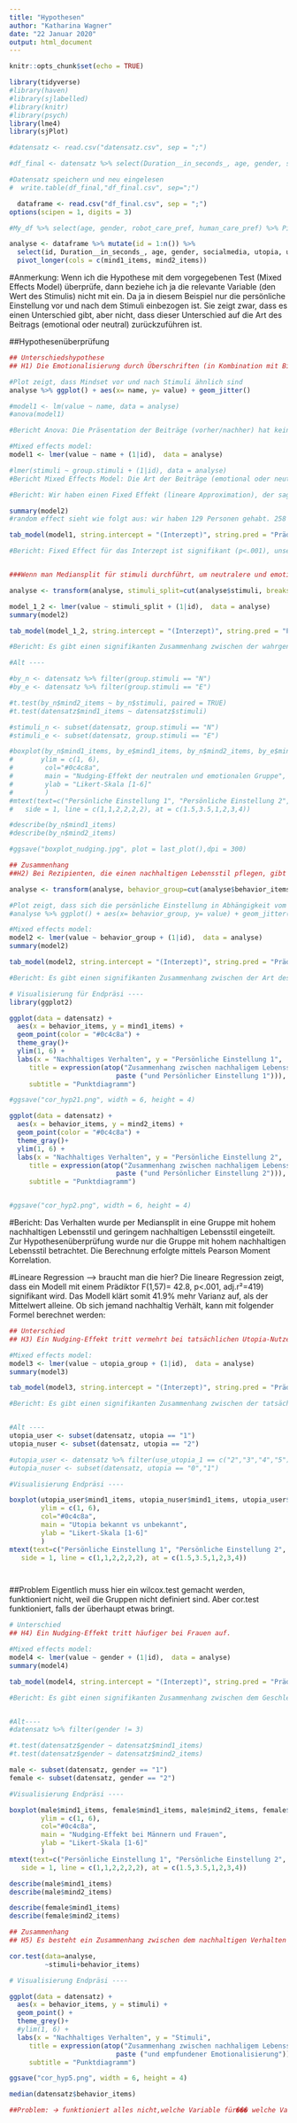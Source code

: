 ```yaml
---
title: "Hypothesen"
author: "Katharina Wagner"
date: "22 Januar 2020"
output: html_document
---
```


```r
knitr::opts_chunk$set(echo = TRUE)
```


```r

library(tidyverse)
#library(haven)
#library(sjlabelled)
#library(knitr)
#library(psych) 
library(lme4)
library(sjPlot)

#datensatz <- read.csv("datensatz.csv", sep = ";")

#df_final <- datensatz %>% select(Duration__in_seconds_, age, gender, socialmedia, utopia, use_utopia_1, utopia_group, mind1_items, mind2_items, group.stimuli, stimuli, behavior_items)

#Datensatz speichern und neu eingelesen
#  write.table(df_final,"df_final.csv", sep=";")

  dataframe <- read.csv("df_final.csv", sep = ";")
options(scipen = 1, digits = 3)

```


```r
#My_df %>% select(age, gender, robot_care_pref, human_care_pref) %>% Pivot_longer(cols = #(robot_care_pref, human_care_pref)) 

analyse <- dataframe %>% mutate(id = 1:n()) %>% 
  select(id, Duration__in_seconds_, age, gender, socialmedia, utopia, use_utopia_1, utopia_group, mind1_items, mind2_items, group.stimuli, stimuli, behavior_items) %>%
  pivot_longer(cols = c(mind1_items, mind2_items))
```

#Anmerkung: Wenn ich die Hypothese mit dem vorgegebenen Test (Mixed Effects Model) überprüfe, dann beziehe ich ja die relevante Variable (den Wert des Stimulis) nicht mit ein. Da ja in diesem Beispiel nur die persönliche Einstellung vor und nach dem Stimuli einbezogen ist. Sie zeigt zwar, dass es einen Unterschied gibt, aber nicht, dass dieser Unterschied auf die Art des Beitrags (emotional oder neutral) zurückzuführen ist.

##Hypothesenüberprüfung
```r
## Unterschiedshypothese
## H1) Die Emotionalisierung durch Überschriften (in Kombination mit Bildern) in Utopia-Artikeln bewirkt einen Nudging-Effekt auf Rezipienten

#Plot zeigt, dass Mindset vor und nach Stimuli ähnlich sind
analyse %>% ggplot() + aes(x= name, y= value) + geom_jitter()

#model1 <- lm(value ~ name, data = analyse)
#anova(model1)

#Bericht Anova: Die Präsentation der Beiträge (vorher/nachher) hat keinen signifikanten Einfluss auf das nachhaltige Mindset der Probanden. F(1,256)=0.04, p>.5

#Mixed effects model:
model1 <- lmer(value ~ name + (1|id),  data = analyse)

#lmer(stimuli ~ group.stimuli + (1|id), data = analyse)
#Bericht Mixed Effects Model: Die Art der Beiträge (emotional oder neutral) hat einen signifikanten Einfluss auf deren Wahrnehmung.

#Bericht: Wir haben einen Fixed Effekt (lineare Approximation), der sagt, dass der Durchschnittswert des Mindsets bei 4,7 liegt und wenn ein Beitrag präsentiert wurde steigt nachhaltiges Mindset um 0.0154 Punkte.

summary(model2)
#random effect sieht wie folgt aus: wir haben 129 Personen gehabt. 258 Messwerte.(wir konnten für alle ein Modell erstellen) Für jede einzelne Person unterscheidet sich das Interzept bzw. haben wir eine Streuung von 0.417. Residual sagt, wie viel geht durch die Modellierung von Gesamtmodell verloren. Fixed effects sagen uns wie der Einfluss der einzelnen Variable auf unsere Größe ist, d.h. unsere Formel wäre: unser Mindset liegt bei 4,7 und nach der Präsentation eines Beitrags bei 4,7 + 0.0154. t-Werte liegen bei 81.17 und 0.98. Correlation of Fixed Effects sagt aus, je höher Wert vor der Präsentation eines Beitrags, desto niedriger Wert nach der Präsentation; negativen Zusammenhang für die fixed effects von Mindset nach Präsentation eines Beitrags auf interzept, d.h. stärke des einflusses der präsentierten Beiträge ist negativ proportional (-0.136) zum interzept des jeweiligen Probanden.

tab_model(model1, string.intercept = "(Interzept)", string.pred = "Prädiktoren", string.est = "Koeffizient", title = "Zusammenfassung des Mixed Effects Models", pred.labels = c("Interzept", "Stimuli (neutral)", string.ci= "Konf.Int(95%)", string.p = "P-Wert", p.style = "a"))

#Bericht: Fixed Effect für das Interzept ist signifikant (p<.001), unser Interzept ist nicht null (nachhaltige Einstellung ist nicht 0, sondern 4,7) Veränderung Mindset nach der Präsentation der Beiträge ist 4,7 + 0.02 (Bereich des Konfidenzintervalls). Random Effects sagt uns etwas darüber aus wie stark die einzelnen Probanden von diesem Standardmodell abweichen können. Streuung 0.02. Effektgröße: Marginal Rsqaure: wie groß ist Effekt (0,448 = mittlerer bis starker Effekt). 0% der Varianz wird durch den Unterschied zwischen Mensch und Roboter beschrieben.


###Wenn man Mediansplit für stimuli durchführt, um neutralere und emotionalere Wahrnehmung zu trennen:

analyse <- transform(analyse, stimuli_split=cut(analyse$stimuli, breaks=c(-Inf, median(analyse$stimuli), Inf), labels=c("low", "high")))

model_1_2 <- lmer(value ~ stimuli_split + (1|id),  data = analyse)
summary(model2)

tab_model(model_1_2, string.intercept = "(Interzept)", string.pred = "Prädiktoren", string.est = "Koeffizient", title = "Zusammenfassung des Mixed Effects Models", pred.labels = c("Interzept", "Hohes nachhaltiges Verhalten", string.ci= "Konf.Int(95%)", string.p = "P-Wert", p.style = "a"))

#Bericht: Es gibt einen signifikanten Zusammenhang zwischen der wahrgenommenen Emotionalisierung der Beiträge (niedrig/hoch) und dem nachhaltigen Mindset der Probanden (s. Tabelle).

#Alt ----

#by_n <- datensatz %>% filter(group.stimuli == "N")
#by_e <- datensatz %>% filter(group.stimuli == "E")

#t.test(by_n$mind2_items ~ by_n$stimuli, paired = TRUE)
#t.test(datensatz$mind1_items ~ datensatz$stimuli)

#stimuli_n <- subset(datensatz, group.stimuli == "N")
#stimuli_e <- subset(datensatz, group.stimuli == "E")

#boxplot(by_n$mind1_items, by_e$mind1_items, by_n$mind2_items, by_e$mind2_items,
#       ylim = c(1, 6),
#        col="#0c4c8a",
#        main = "Nudging-Effekt der neutralen und emotionalen Gruppe",
#        ylab = "Likert-Skala [1-6]"
#        )
#mtext(text=c("Persönliche Einstellung 1", "Persönliche Einstellung 2", "neutral", "emotional", #"neutral", "emotional"),
#   side = 1, line = c(1,1,2,2,2,2), at = c(1.5,3.5,1,2,3,4))

#describe(by_n$mind1_items)
#describe(by_n$mind2_items)

#ggsave("boxplot_nudging.jpg", plot = last_plot(),dpi = 300)

```

```r

## Zusammenhang 
##H2) Bei Rezipienten, die einen nachhaltigen Lebensstil pflegen, gibt es einen Nudging-Effekt.

analyse <- transform(analyse, behavior_group=cut(analyse$behavior_items, breaks=c(-Inf, median(analyse$behavior_items), Inf), labels=c("low", "high")))

#Plot zeigt, dass sich die persönliche Einstellung in Abhängigkeit vom eigenen nachhaltigen Verhalten unterscheidet 
#analyse %>% ggplot() + aes(x= behavior_group, y= value) + geom_jitter()

#Mixed effects model:
model2 <- lmer(value ~ behavior_group + (1|id),  data = analyse)
summary(model2)

tab_model(model2, string.intercept = "(Interzept)", string.pred = "Prädiktoren", string.est = "Koeffizient", title = "Zusammenfassung des Mixed Effects Models", pred.labels = c("Interzept", "Hohes nachhaltiges Verhalten", string.ci= "Konf.Int(95%)", string.p = "P-Wert", p.style = "a"))

#Bericht: Es gibt einen signifikanten Zusammenhang zwischen der Art des nachhaltigen Verhaltens (niedrig/hoch) und dem nachhaltigen Mindset der Probanden (s. Tabelle).

# Visualisierung für Endpräsi ----
library(ggplot2)

ggplot(data = datensatz) +
  aes(x = behavior_items, y = mind1_items) +
  geom_point(color = "#0c4c8a") +
  theme_gray()+
  ylim(1, 6) +
  labs(x = "Nachhaltiges Verhalten", y = "Persönliche Einstellung 1",
     title = expression(atop("Zusammenhang zwischen nachhaligem Lebensstil", 
                           paste ("und Persönlicher Einstellung 1"))),
     subtitle = "Punktdiagramm")

#ggsave("cor_hyp21.png", width = 6, height = 4)

ggplot(data = datensatz) +
  aes(x = behavior_items, y = mind2_items) +
  geom_point(color = "#0c4c8a") +
  theme_gray()+
  ylim(1, 6) +
  labs(x = "Nachhaltiges Verhalten", y = "Persönliche Einstellung 2",
     title = expression(atop("Zusammenhang zwischen nachhaligem Lebensstil", 
                           paste ("und Persönlicher Einstellung 2"))),
     subtitle = "Punktdiagramm")


#ggsave("cor_hyp2.png", width = 6, height = 4)
```

#Bericht: Das Verhalten wurde per Mediansplit in eine Gruppe mit hohem nachhaltigen Lebensstil und geringem nachhaltigen Lebensstil eingeteilt. Zur Hypothesenüberprüfung wurde nur die Gruppe mit hohem nachhaltigen Lebensstil betrachtet. Die Berechnung erfolgte mittels Pearson Moment Korrelation.


#Lineare Regression --> braucht man die hier?
Die lineare Regression zeigt, dass ein Modell mit einem Prädiktor F(1,57)= 42.8, p<.001, adj.r²=419) signifikant wird. Das Modell klärt somit 41.9% mehr Varianz auf, als der Mittelwert alleine. Ob sich jemand nachhaltig Verhält, kann mit folgender Formel berechnet werden: 

```r
## Unterschied
## H3) Ein Nudging-Effekt tritt vermehrt bei tatsächlichen Utopia-Nutzern auf.

#Mixed effects model:
model3 <- lmer(value ~ utopia_group + (1|id),  data = analyse)
summary(model3)

tab_model(model3, string.intercept = "(Interzept)", string.pred = "Prädiktoren", string.est = "Koeffizient", title = "Zusammenfassung des Mixed Effects Models", pred.labels = c("Interzept", "Hohes nachhaltiges Verhalten", string.ci= "Konf.Int(95%)", string.p = "P-Wert", p.style = "a"))

#Bericht: Es gibt einen signifikanten Zusammenhang zwischen der tatsächlichen Nutzung (niedrig/hoch) und dem nachhaltigen Mindset der Probanden (s. Tabelle).


#Alt ----
utopia_user <- subset(datensatz, utopia == "1")
utopia_nuser <- subset(datensatz, utopia == "2")

#utopia_user <- datensatz %>% filter(use_utopia_1 == c("2","3","4","5"))
#utopia_nuser <- subset(datensatz, utopia == "0","1")

#Visualisierung Endpräsi ----

boxplot(utopia_user$mind1_items, utopia_nuser$mind1_items, utopia_user$mind2_items, utopia_nuser$mind2_items,
        ylim = c(1, 6),
        col="#0c4c8a",
        main = "Utopia bekannt vs unbekannt",
        ylab = "Likert-Skala [1-6]"
        )
mtext(text=c("Persönliche Einstellung 1", "Persönliche Einstellung 2", "Utopia bekannt", "Utopia unbekannt", "Utopia bekannt", "Utopia unbekannt"),
   side = 1, line = c(1,1,2,2,2,2), at = c(1.5,3.5,1,2,3,4))




```
##Problem
Eigentlich muss hier ein wilcox.test gemacht werden, funktioniert nicht, weil die Gruppen nicht definiert sind. Aber cor.test funktioniert, falls der überhaupt etwas bringt.

```r

# Unterschied
## H4) Ein Nudging-Effekt tritt häufiger bei Frauen auf.

#Mixed effects model:
model4 <- lmer(value ~ gender + (1|id),  data = analyse)
summary(model4)

tab_model(model4, string.intercept = "(Interzept)", string.pred = "Prädiktoren", string.est = "Koeffizient", title = "Zusammenfassung des Mixed Effects Models", pred.labels = c("Interzept", "Hohes nachhaltiges Verhalten", string.ci= "Konf.Int(95%)", string.p = "P-Wert", p.style = "a"))

#Bericht: Es gibt einen signifikanten Zusammenhang zwischen dem Geschlecht und dem nachhaltigen Mindset der Probanden (s. Tabelle).


#Alt----
#datensatz %>% filter(gender != 3)

#t.test(datensatz$gender ~ datensatz$mind1_items)
#t.test(datensatz$gender ~ datensatz$mind2_items)

male <- subset(datensatz, gender == "1")
female <- subset(datensatz, gender == "2")

#Visualisierung Endpräsi ----

boxplot(male$mind1_items, female$mind1_items, male$mind2_items, female$mind2_items,
        ylim = c(1, 6),
        col="#0c4c8a",
        main = "Nudging-Effekt bei Männern und Frauen",
        ylab = "Likert-Skala [1-6]"
        )
mtext(text=c("Persönliche Einstellung 1", "Persönliche Einstellung 2", "Männer", "Frauen", "Männer", "Frauen"),
   side = 1, line = c(1,1,2,2,2,2), at = c(1.5,3.5,1,2,3,4))

describe(male$mind1_items)
describe(male$mind2_items)

describe(female$mind1_items)
describe(female$mind2_items)

```


```r
## Zusammenhang
## H5) Es besteht ein Zusammenhang zwischen dem nachhaltigen Verhalten eines Nutzers und der empfundenen Emotionalisierung.

cor.test(data=analyse,
         ~stimuli+behavior_items)

# Visualisierung Endpräsi ----

ggplot(data = datensatz) +
  aes(x = behavior_items, y = stimuli) +
  geom_point() +
  theme_grey()+
  #ylim(1, 6) +
  labs(x = "Nachhaltiges Verhalten", y = "Stimuli",
     title = expression(atop("Zusammenhang zwischen nachhaligem Lebensstil", 
                           paste ("und empfundener Emotionalisierung"))),
     subtitle = "Punktdiagramm")

ggsave("cor_hyp5.png", width = 6, height = 4)

median(datensatz$behavior_items)

##Problem: 🡪 funktioniert alles nicht,welche Variable für��� welche Variable für die empfundene Emtionalisierung?

```